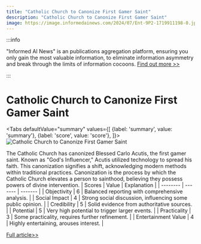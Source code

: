 ```yaml
---
title: "Catholic Church to Canonize First Gamer Saint"
description: "Catholic Church to Canonize First Gamer Saint"
image: https://image.informedainews.com/2024/07/Ent-9P2-1719911198-0.jpg
---
```



:::info

"Informed AI News" is an publications aggregation platform, ensuring you only gain the most valuable information, to eliminate information asymmetry and break through the limits of information cocoons.  [Find out more >>](/)

:::

# Catholic Church to Canonize First Gamer Saint


<Tabs
	defaultValue="summary"
	values={[
	{label: 'summary', value: 'summary'},
	{label: 'score', value: 'score'},
]}>
<TabItem value="summary">
<img
  src="https://image.informedainews.com/2024/07/Ent-9P2-1719911198-0.jpg"
  alt="Catholic Church to Canonize First Gamer Saint"
/>



The Catholic Church has canonized Blessed Carlo Acutis, the first gamer saint. Known as "God's Influencer," Acutis utilized technology to spread his faith. This canonization signifies a shift, acknowledging modern methods within traditional practices. Canonization is the process by which the Catholic Church elevates a person to sainthood, believing they possess powers of divine intervention.
</TabItem>
<TabItem value="score">
	| Scores     | Value   | Explanation |
	| -------- | ------- | ------- |
	| Objectivity  | 6    | Balanced reporting with comprehensive analysis.    |
	| Social Impact | 4     | Strong social discussion, influencing some public opinion.    |
	| Credibility    | 5    | Solid evidence from authoritative sources.    |
	| Potential    | 5    | Very high potential to trigger larger events.    |
	| Practicality    | 3    | Some practicality, requires further refinement.    |
	| Entertainment Value    | 4    | Highly entertaining, arouses interest.    |
</TabItem>
</Tabs>

[Full article>>](https://www.ign.com/articles/the-catholic-church-is-about-to-canonize-its-first-gamer-saint)
